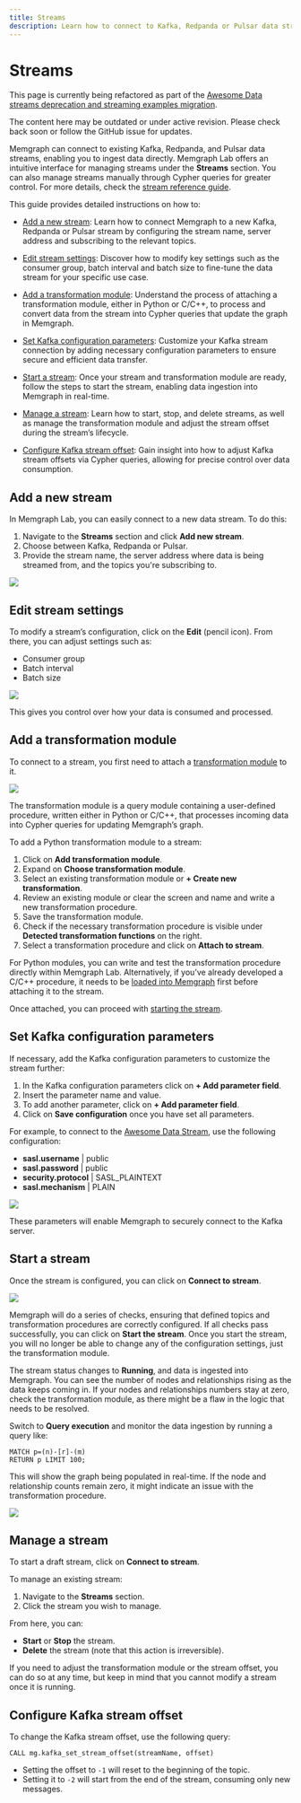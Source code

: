 ```yaml
---
title: Streams
description: Learn how to connect to Kafka, Redpanda or Pulsar data stream from Memgraph Lab.
---
```


# Streams

<Callout type="info">

This page is currently being refactored as part of the [Awesome Data streams deprecation and streaming examples migration](https://github.com/memgraph/documentation/issues/1315).

The content here may be outdated or under active revision. Please check back soon or follow the GitHub issue for updates.

</Callout>

Memgraph can connect to existing Kafka, Redpanda, and Pulsar data streams,
enabling you to ingest data directly. Memgraph Lab offers an intuitive interface
for managing streams under the **Streams** section. You can also manage streams
manually through Cypher queries for greater control. For more details, check the
[stream reference guide](/data-streams/manage-streams-query).


This guide provides detailed instructions on how to:

- [Add a new stream](#add-a-new-stream): Learn how to connect Memgraph to a new
  Kafka, Redpanda or Pulsar stream by configuring the stream name, server
  address and subscribing to the relevant topics.

- [Edit stream settings](#edit-stream-settings): Discover how to modify key
  settings such as the consumer group, batch interval and batch size to
  fine-tune the data stream for your specific use case.

- [Add a transformation module](#add-a-transformation-module): Understand the
  process of attaching a transformation module, either in Python or C/C++, to
  process and convert data from the stream into Cypher queries that update the
  graph in Memgraph.

- [Set Kafka configuration parameters](#set-kafka-configuration-parameters):
  Customize your Kafka stream connection by adding necessary configuration
  parameters to ensure secure and efficient data transfer.

- [Start a stream](#start-a-stream): Once your stream and transformation module
  are ready, follow the steps to start the stream, enabling data ingestion into
  Memgraph in real-time.

- [Manage a stream](#manage-a-stream): Learn how to start, stop, and delete
  streams, as well as manage the transformation module and adjust the stream
  offset during the stream’s lifecycle. 

- [Configure Kafka stream offset](#configure-kafka-stream-offset): Gain insight
  into how to adjust Kafka stream offsets via Cypher queries, allowing for
  precise control over data consumption.

## Add a new stream

In Memgraph Lab, you can easily connect to a new data stream. To do this:

1. Navigate to the **Streams** section and click **Add new stream**.
2. Choose between Kafka, Redpanda or Pulsar.
3. Provide the stream name, the server address where data is being streamed
   from, and the topics you're subscribing to.

![](/pages/data-visualization/features/streams/add-stream.png)

## Edit stream settings

To modify a stream’s configuration, click on the **Edit** (pencil icon). From
there, you can adjust settings such as:
- Consumer group
- Batch interval
- Batch size

![](/pages/data-visualization/features/streams/edit-stream.png)

This gives you control over how your data is consumed and processed.

## Add a transformation module

To connect to a stream, you first need to attach a [transformation
module](/data-streams/transformation-modules#creating-a-transformation-module)
to it. 

![](/pages/data-visualization/features/streams/add-transformation-module.png)

The transformation module is a query module containing a user-defined procedure,
written either in Python or C/C++, that processes incoming data into Cypher
queries for updating Memgraph’s graph.

To add a Python transformation module to a stream:
1. Click on **Add transformation module**.
2. Expand on **Choose transformation module**.
3. Select an existing transformation module or **+ Create new transformation**.
4. Review an existing module or clear the screen and name and write a new
   transformation procedure.
5. Save the transformation module.
6. Check if the necessary transformation procedure is visible under **Detected
   transformation functions** on the right.
7. Select a transformation procedure and click on **Attach to stream**.

For Python modules, you can write and test the transformation procedure directly
within Memgraph Lab. Alternatively, if you’ve already developed a C/C++
procedure, it needs to be [loaded into
Memgraph](/data-streams/manage-streams-query#how-to-create-and-load-a-transformation-module-into-memgraph)
first before attaching it to the stream.

Once attached, you can proceed with [starting the stream](#start-a-stream).

## Set Kafka configuration parameters

If necessary, add the Kafka configuration parameters to customize the stream further:

1. In the Kafka configuration parameters click on  **+ Add parameter field**.
2. Insert the parameter name and value.
3. To add another parameter, click on **+ Add parameter field**.
4. Click on **Save configuration** once you have set all parameters.

For example, to connect to the [Awesome Data
Stream](https://awesomedata.stream/), use the following configuration:
* **sasl.username** \| public <br/>
* **sasl.password** \| public <br/>
* **security.protocol** \| SASL_PLAINTEXT <br/>
* **sasl.mechanism** \| PLAIN <br/>

![](/pages/data-streams/manage-streams-lab/config-parameters.png)

These parameters will enable Memgraph to securely connect to the Kafka server.

## Start a stream

Once the stream is configured, you can click on **Connect to stream**. 

![](/pages/data-visualization/lab-user-manual/streams.png)

Memgraph will do a series of checks, ensuring that defined topics and
transformation procedures are correctly configured. If all checks pass
successfully, you can click on **Start the stream**. Once you start the stream,
you will no longer be able to change any of the configuration settings, just the
transformation module. 

The stream status changes to **Running**, and data is ingested into Memgraph.
You can see the number of nodes and relationships rising as the data keeps
coming in. If your nodes and relationships numbers stay at zero, check the
transformation module, as there might be a flaw in the logic that needs to be
resolved. 

Switch to **Query execution** and monitor the data ingestion by running a query
like: 

```
MATCH p=(n)-[r]-(m)
RETURN p LIMIT 100;
```

This will show the graph being populated in real-time. If the node and
relationship counts remain zero, it might indicate an issue with the
transformation procedure.

![](/pages/data-streams/manage-streams-lab/graph.png)


## Manage a stream

To start a draft stream, click on **Connect to stream**.

To manage an existing stream:
1. Navigate to the **Streams** section.
2. Click the stream you wish to manage.

From here, you can:
- **Start** or **Stop** the stream.
- **Delete** the stream (note that this action is irreversible).

If you need to adjust the transformation module or the stream offset, you can do
so at any time, but keep in mind that you cannot modify a stream once it is
running.

## Configure Kafka stream offset

To change the Kafka stream offset, use the following query:

```cypher
CALL mg.kafka_set_stream_offset(streamName, offset)
```

- Setting the offset to `-1` will reset to the beginning of the topic.
- Setting it to `-2` will start from the end of the stream, consuming only new messages.


<CommunityLinks/>
